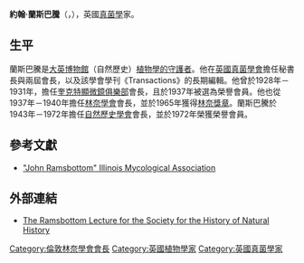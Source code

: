 {{Infobox scientist
 | name              = 約翰·蘭斯巴騰
 | image             = John Ramsbottom.jpg 
 | image_size        =
 | alt               =
 | caption           = 約1923年的約翰·蘭斯巴騰
 | birth_date        = {{birth date|1885|10|15}}
 | birth_place       = [[英國|英國]][[曼徹斯特|曼徹斯特]]
 | death_date        = {{death date and age|1974|12|14|1885|10|15}}
 | death_place       = 英國[[薩里郡|薩里郡]][[泰晤士河畔里奇蒙倫敦自治市|泰晤士河畔里奇蒙]]
 | resting_place     =
 | nationality       = {{UK}}
 | fields            = [[真菌學|真菌學]]
 | workplaces        =
 | alma_mater        =
 | thesis_year       =
 | doctoral_advisor  =
 | academic_advisors =
 | doctoral_students =
 | notable_students  =
 | known_for         = ''Mushrooms and Toadstools''，
 | author_abbrev_bot =
 | influences        =
 | influenced        =
 | awards            = [[林奈獎章|林奈獎章]]
}}
'''約翰·蘭斯巴騰'''（{{lang-en|'''John Ramsbottom'''}}，{{bd|1885年|10月15日|1974年|12月14日}}），英國[[真菌學|真菌學]]家。

==生平==
蘭斯巴騰是[[大英博物館|大英博物館]]（自然歷史）[[植物學的守護者|植物學的守護者]]。他在[[英國真菌學會|英國真菌學會]]擔任秘書長與兩屆會長，以及該學會學刊《Transactions》的長期編輯。他曾於1928年－1931年，擔任[[奎克特顯微鏡俱樂部|奎克特顯微鏡俱樂部]]會長，且於1937年被選為榮譽會員。他也從1937年－1940年擔任[[林奈學會|林奈學會]]會長，並於1965年獲得[[林奈獎章|林奈獎章]]。蘭斯巴騰於1943年－1972年擔任[[自然歷史學會|自然歷史學會]]會長，並於1972年榮獲榮譽會員。

{{botanist|Ramsb.|約翰·蘭斯巴騰}}

== 參考文獻 ==
{{reflist}}
* [http://www.mushroomthejournal.com/greatlakesdata/Authors/Ramsbottom596.html "John Ramsbottom" Illinois Mycological Association] {{Wayback|url=http://www.mushroomthejournal.com/greatlakesdata/Authors/Ramsbottom596.html |date=20141215181650 }}

== 外部連結 ==
* [https://web.archive.org/web/20111109022528/http://www.shnh.org.uk/awards/the-ramsbottom-lecture.html The Ramsbottom Lecture for the Society for the History of Natural History]

{{Authority control}}

[[Category:倫敦林奈學會會長|Category:倫敦林奈學會會長]]
[[Category:英國植物學家|Category:英國植物學家]]
[[Category:英國真菌學家|Category:英國真菌學家]]